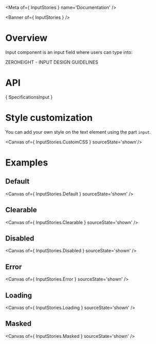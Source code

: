 
<Meta of={ InputStories } name='Documentation' />

<Banner of={ InputStories } />

# Overview

Input component is an input field where users can type into:

<Canvas of={InputStories.Default} sourceState='none' />

<div>
  <osds-button color="primary" variant="ghost" href="#" target="_blank">
    ZEROHEIGHT - INPUT DESIGN GUIDELINES &nbsp;
    <osds-text name="external-link" color="primary" size="xs"></osds-text>
  </osds-button>
</div>

# API

<Markdown> { SpecificationsInput } </Markdown>

# Style customization

You can add your own style on the text element using the part `input`.

<Canvas of={ InputStories.CustomCSS } sourceState='shown'/>

# Examples

## Default

<Canvas of={ InputStories.Default } sourceState='shown' />

## Clearable

<Canvas of={ InputStories.Clearable } sourceState='shown' />

## Disabled

<Canvas of={ InputStories.Disabled } sourceState='shown' />

## Error

<Canvas of={ InputStories.Error } sourceState='shown' />

## Loading

<Canvas of={ InputStories.Loading } sourceState='shown' />

## Masked

<Canvas of={ InputStories.Masked } sourceState='shown' />
